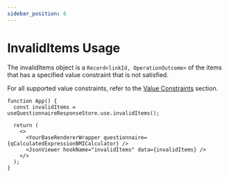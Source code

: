 ```yaml
---
sidebar_position: 6
---
```


# InvalidItems Usage

The invalidItems object is a `Record<linkId, OperationOutcome>` of the items that has a specified value constraint that is not satisfied.

For all supported value constraints, refer to the [Value Constraints](/smart-forms/docs/sdc/advanced/constraint) section.

```tsx live
function App() {
  const invalidItems = useQuestionnaireResponseStore.use.invalidItems();

  return (
    <>
      <YourBaseRendererWrapper questionnaire={qCalculatedExpressionBMICalculator} />
      <JsonViewer hookName="invalidItems" data={invalidItems} />
    </>
  );
}
```
